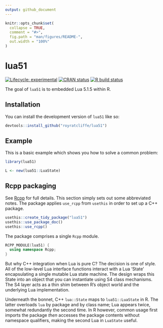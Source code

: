 ```yaml
---
output: github_document
---
```


<!-- README.md is generated from README.Rmd. Please edit that file -->

```r
knitr::opts_chunk$set(
  collapse = TRUE,
  comment = "#>",
  fig.path = "man/figures/README-",
  out.width = "100%"
)
```

# lua51

<!-- badges: start -->
[![Lifecycle: experimental](https://img.shields.io/badge/lifecycle-experimental-orange.svg)](https://lifecycle.r-lib.org/articles/stages.html#experimental)
[![CRAN status](https://www.r-pkg.org/badges/version/lua51)](https://CRAN.R-project.org/package=lua51)
[![R build status](https://github.com/royratcliffe/lua51/workflows/R-CMD-check/badge.svg)](https://github.com/royratcliffe/lua51/actions?workflow=R-CMD-check)
<!-- badges: end -->

The goal of `lua51` is to embedded Lua 5.1.5 within R.

## Installation

You can install the development version of `lua51` like so:

``` r
devtools::install_github("royratcliffe/lua51")
```

## Example

This is a basic example which shows you how to solve a common problem:

```r
library(lua51)

L <- new(lua51::LuaState)
```

## Rcpp packaging

[rcpp.org]:http://www.rcpp.org/

See [Rcpp][rcpp.org] for full details. This section simply sets out some abbreviated notes. The package applies `use_rcpp` from `usethis` in order to set up a C++ package.
```r
usethis::create_tidy_package("lua51")
usethis::use_package_doc()
usethis::use_rcpp()
```
The package comprises a single `Rcpp` module.
```cpp
RCPP_MODULE(lua51) {
  using namespace Rcpp;
}
```

But why C++ integration when Lua is pure C? The decision is one of style. All of the low-level Lua interface functions interact with a Lua 'State' encapsulating a single mutable Lua state machine. The design wraps this State into an object that you can instantiate using S4 class mechanisms. The S4 layer acts as a thin shim between R's object world and the underlying Lua implementation.

Underneath the bonnet, C++ `lua::State` maps to `lua51::LuaState` in R. The latter overloads `lua` by package and by class name; Lua appears twice, somewhat redundantly the second time. In R however, common usage first imports the package _then_ accesses the package contents without namespace qualifiers, making the second Lua in `LuaState` useful.
